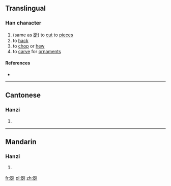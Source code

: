 ==Translingual==

===Han character===
{{Han char|rn=18|rad=刀|as=10|sn=12|four=|canj=口一中弓 (RMLN)|ids=⿰[[𠁁]][[刂]]}}

# (same as [[斲]]) to [[cut]] to [[piece]]s
# to [[hack]]
# to [[chop]] or [[hew]]
# to [[carve]] for [[ornament]]s

====References====
* {{Han ref|kx=0142.370|hdz=10352.040|uh=34F8|ud=13560}}

----

==Cantonese==

===Hanzi===
{{yue-hanzi|jyut=[[coek3]], [[sau2]], [[zoek3]]|y=cheuk3, sau2, jeuk3}}

# {{defn|lang=yue|sort=刀10}}

----

==Mandarin==

===Hanzi===
{{cmn-hanzi|pin=[[jué]] ([[jue2]]), [[zhuó]] ([[zhuo2]])|wg=chüeh<sup>2</sup>, cho<sup>2</sup>}}

# {{defn|lang=cmn|sort=刀10}}

[[fr:㓸]]
[[pl:㓸]]
[[zh:㓸]]